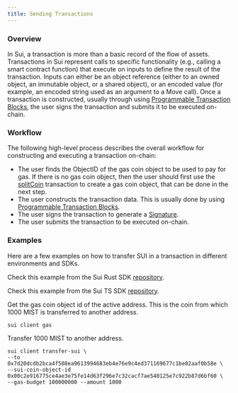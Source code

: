 ```yaml
---
title: Sending Transactions
---
```



### Overview
In Sui, a transaction is more than a basic record of the flow of assets. Transactions in Sui represent calls to specific functionality (e.g., calling a smart contract function) that execute on inputs to define the result of the transaction.
Inputs can either be an object reference (either to an owned object, an immutable object, or a shared object), or an encoded value (for example, an encoded string used as an argument to a Move call). 
Once a transaction is constructed, usually through using [Programmable Transaction Blocks](https://docs.sui.io/guides/developer/sui-101/building-ptb), the user signs the transaction and submits it to be executed on-chain.

### Workflow

The following high-level process describes the overall workflow for constructing and executing a transaction on-chain:
* The user finds the ObjectID of the gas coin object to be used to pay for gas. If there is no gas coin object, then the user should first use the [splitCoin](https://docs.sui.io/guides/developer/sui-101/building-ptb#available-transactions) transaction to create a gas coin object, that can be done in the next step.
* The user constructs the transaction data. This is usually done by using [Programmable Transaction Blocks](./building-ptb).
* The user signs the transaction to generate a [Signature](../../../../concepts/cryptography/transaction-auth/signatures#user-signature).
* The user submits the transaction to be executed on-chain.


### Examples

Here are a few examples on how to transfer SUI in a transaction in different environments and SDKs.

<Tabs groupId="examples-sending-transaction">


<TabItem value="rust-sdk" label="Rust SDK">

Check this example from the Sui Rust SDK [repository](https://github.com/MystenLabs/sui/blob/main/crates/sui-sdk/examples/programmable_transactions_api.rs).

</TabItem>

<TabItem value="ts-sdk" label="TS SDK">

Check this example from the Sui TS SDK [repository](https://github.com/MystenLabs/sui/tree/main/sdk/typescript#transfer-sui).

</TabItem>
<TabItem value="cli" label="Sui CLI">

Get the gas coin object id of the active address. This is the coin from which 1000 MIST is transferred to another address.
```shell
sui client gas
```

Transfer 1000 MIST to another address.

```shell
sui client transfer-sui \
--to 0x7d20dcdb2bca4f508ea9613994683eb4e76e9c4ed371169677c1be02aaf0b58e \
--sui-coin-object-id 0x00c2e916775ce4ae3e75fe14d63f296e7c32cacf7ae540125e7c922b87d6bf60 \
--gas-budget 100000000 --amount 1000
```

</TabItem>

</Tabs>
